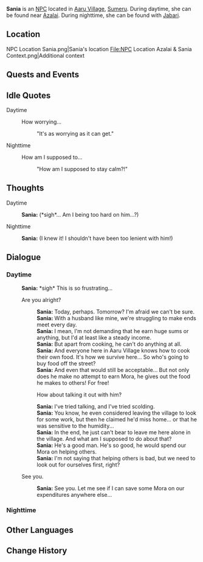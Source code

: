 {{Meta
<!-- Remove this template after adding the missing info -->
|missing_NPC_profile  = yes
}}
{{Character Infobox
|type             = NPC <!-- NPC, Quest NPC, or Event NPC -->
|image            = NPC Sania.png
|realname         = <!-- Optional, if different from in-game name -->
|deceased         = <!-- Past (for deceased prior to events of the game) or free response -->
|region           = Sumeru
|location         = <!-- Where the character appears, if different from Region -->
|affiliation      = 
|title            = 

|ancestry         = <!-- Clan/family -->
|father           = 
|mother           = 
|spouse           = Jabari
|sibling          = 
|child            = 
|relative         = 

|voiceEN          = 
|voiceCN          = 
|voiceJP          = 
|dialoguereward   = 
}}
'''Sania''' is an [[NPC]] located in [[Aaru Village]], [[Sumeru]]. During daytime, she can be found near [[Azalai]]. During nighttime, she can be found with [[Jabari]].
<!-- is a quest/event-exclusive NPC that appears in the [[(Chapter)]] Act I: [[(Quest)]].

Following a certain dialogue branch for the first time gives the player AMOUNT_AS_WORD [[Item]].<!-- Only needed for NPCs that give items -->

==Location==
<gallery>
NPC Location Sania.png|Sania's location
File:NPC Location Azalai & Sania Context.png|Additional context
</gallery>
<!--
==Profile==
Detailed story/lore information goes here.
''(To be added.)''

===Personality===
''(To be added.)''

===Appearance===
Keep appearance section short and concise. Limit to 2 paragraphs with 3-4 sentences each.
''(To be added.)''
-->
==Quests and Events==
{{Quests and Events}}

==Idle Quotes==
;Daytime
{{Dialogue start}}
:{{DIcon|Idle}} How worrying...
::{{A|VO Sania 01.ogg}} "It's as worrying as it can get."
{{Dialogue end}}
;Nighttime
{{Dialogue start}}
:{{DIcon|Idle}} How am I supposed to...
::{{A|VO Sania 02.ogg}} "How am I supposed to stay calm?!"
{{Dialogue end}}

==Thoughts==
{{All Schemes to Know Explanation|name=Sania}}
;Daytime
{{Dialogue start}}
:{{A|VO Sania All Schemes to Know 01.ogg}} '''Sania:''' (*sigh*... Am I being too hard on him...?)
{{Dialogue end}}
;Nighttime
{{Dialogue start}}
:{{A|VO Sania All Schemes to Know 02.ogg}} '''Sania:''' (I knew it! I shouldn't have been too lenient with him!)
{{Dialogue end}}

==Dialogue==
===Daytime===
{{Dialogue start}}
:'''Sania:''' *sigh* This is so frustrating...
:{{DIcon}} Are you alright?
::'''Sania:''' Today, perhaps. Tomorrow? I'm afraid we can't be sure.
::'''Sania:''' With a husband like mine, we're struggling to make ends meet every day.
::'''Sania:''' I mean, I'm not demanding that he earn huge sums or anything, but I'd at least like a steady income.
::'''Sania:''' But apart from cooking, he can't do anything at all.
::'''Sania:''' And everyone here in Aaru Village knows how to cook their own food. It's how we survive here... So who's going to buy food off the street?
::'''Sania:''' And even that would still be acceptable... But not only does he make no attempt to earn Mora, he gives out the food he makes to others! For free!
::{{DIcon}} How about talking it out with him?
::'''Sania:''' I've tried talking, and I've tried scolding.
::'''Sania:''' You know, he even considered leaving the village to look for some work, but then he claimed he'd miss home... or that he was sensitive to the humidity...
::'''Sania:''' In the end, he just can't bear to leave me here alone in the village. And what am I supposed to do about that?
::'''Sania:''' He's a good man. He's so good, he would spend our Mora on helping others.
::'''Sania:''' I'm not saying that helping others is bad, but we need to look out for ourselves first, right?
:{{DIcon}} See you.
::'''Sania:''' See you. Let me see if I can save some Mora on our expenditures anywhere else...
{{Dialogue end}}
===Nighttime===
{{Transclude|Jabari|Nighttime}}
<!--
==Event Dialogue==
===Event Name===
{{Dialogue start}}
:'''{{subst:PAGENAME}}:'''
{{Dialogue end}}

==Trivia==
* 
-->
==Other Languages==
{{Other Languages
|default_hidden = 1
|en      = Sania
|zhs     = 萨尼娅
|zhs_rm  = Sǎníyà
|zht     = 薩尼婭
|zht_rm  = Sǎníyà
|ja      = サニア
|ja_rm   = Sania
|ko      = 사니아
|ko_rm   = Sania
|es      = Sania
|fr      = Sania
|ru      = Сания
|th      = Sania
|vi      = Sania
|de      = Sania
|id      = Sania
|pt      = Sania
|tr      = Sania
|it      = Sania
}}

==Change History==
{{Change History|3.1}}
<!--
==References==
{{Reflist}}
-->